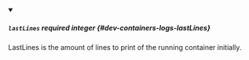 
<details className="config-field" data-expandable="false" open>
<summary>

##### `lastLines` <span className="config-field-required" data-required="false">required</span> <span className="config-field-type">integer</span> <span className="config-field-default"></span> <span className="config-field-enum"></span> {#dev-containers-logs-lastLines}

LastLines is the amount of lines to print of the running container initially.

</summary>



</details>
